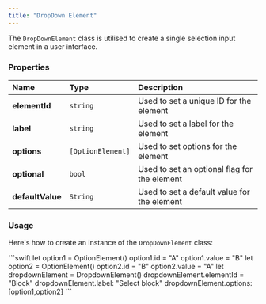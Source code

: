 ```yaml
---
title: "DropDown Element"
---
```


The `DropDownElement` class is utilised to create a single selection input element in a user interface.

### Properties

| Name             | Type              | Description                                  |
| :---------------- | :----------------- | :-------------------------------------------- |
| **elementId**    | `string`          | Used to set a unique ID for the element      |
| **label**        | `string`          | Used to set a label for the element          |
| **options**      | `[OptionElement]` | Used to set options for the element          |
| **optional**     | `bool`            | Used to set an optional flag for the element |
| **defaultValue** | `String`          | Used to set a default value for the element  |

### Usage

Here's how to create an instance of the `DropDownElement` class:

<Tabs>
<Tab title="Swift">
```swift
let option1 = OptionElement()
option1.id = "A"
option1.value = "B"
let option2 = OptionElement()
option2.id = "B"
option2.value = "A"
let dropdownElement = DropdownElement()
dropdownElement.elementId = "Block"
dropdownElement.label: "Select block"
dropdownElement.options: [option1,option2]
```

</Tab>

</Tabs>
